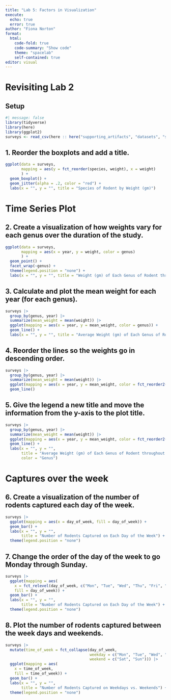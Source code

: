 ```yaml
---
title: "Lab 5: Factors in Visualization"
execute:
  echo: true
  error: true 
author: "Fiona Norton"
format: 
  html: 
    code-fold: true
    code-summary: "Show code"
    theme: "spacelab"
    self-contained: true
editor: visual
---
```


# Revisiting Lab 2

## Setup

```r
#| message: false
library(tidyverse)
library(here)
library(ggplot2)
surveys <- read_csv(here :: here("supporting_artifacts", "datasets", "surveys.csv"))
```

## 1. Reorder the boxplots and add a title.

```r
ggplot(data = surveys, 
       mapping = aes(y = fct_reorder(species, weight), x = weight) 
       ) + 
  geom_boxplot() +
  geom_jitter(alpha = .2, color = "red") + 
  labs(x = "", y = "", title = "Species of Rodent by Weight (gm)") 
```

# Time Series Plot

## 2. Create a visualization of how weights vary for each genus over the duration of the study.

```r
ggplot(data = surveys,
       mapping = aes(x = year, y = weight, color = genus)
       ) +
  geom_point() +
  facet_wrap(~genus) + 
  theme(legend.position = "none") +
  labs(x = "", y = "", title = "Weight (gm) of Each Genus of Rodent throughout the Study")
```

## 3. Calculate and plot the mean weight for each year (for each genus).

```r
surveys |> 
  group_by(genus, year) |> 
  summarize(mean_weight = mean(weight)) |> 
  ggplot(mapping = aes(x = year, y = mean_weight, color = genus)) +
  geom_line() +
  labs(x = "", y = "", title = "Average Weight (gm) of Each Genus of Rodent throughout the Study")
```

## 4. Reorder the lines so the weights go in descending order.

```r
surveys |> 
  group_by(genus, year) |> 
  summarize(mean_weight = mean(weight)) |> 
  ggplot(mapping = aes(x = year, y = mean_weight, color = fct_reorder2(genus, year, mean_weight))) +
  geom_line()
```

## 5. Give the legend a new title and move the information from the y-axis to the plot title.

```r
surveys |> 
  group_by(genus, year) |> 
  summarize(mean_weight = mean(weight)) |> 
  ggplot(mapping = aes(x = year, y = mean_weight, color = fct_reorder2(genus, year, mean_weight))) +
  geom_line() +
  labs(x = "", y = "", 
       title = "Average Weight (gm) of Each Genus of Rodent throughout the Study (years)", 
       color = "Genus") 
```

# Captures over the week

## 6. Create a visualization of the number of rodents captured each day of the week.

```r
surveys |> 
  ggplot(mapping = aes(x = day_of_week, fill = day_of_week)) +
  geom_bar() +
  labs(x = "", y = "", 
       title = "Number of Rodents Captured on Each Day of the Week") +
  theme(legend.position = "none") 
```

## 7. Change the order of the day of the week to go Monday through Sunday.

```r
surveys |> 
  ggplot(mapping = aes(
    x = fct_relevel(day_of_week, c("Mon", "Tue", "Wed", "Thu", "Fri", "Sat", "Sun")), 
    fill = day_of_week)) +
  geom_bar() +
  labs(x = "", y = "", 
       title = "Number of Rodents Captured on Each Day of the Week") +
  theme(legend.position = "none") 
```

## 8. Plot the number of rodents captured between the week days and weekends.

```r
surveys |> 
  mutate(time_of_week = fct_collapse(day_of_week, 
                                     weekday = c("Mon", "Tue", "Wed", "Thu", "Fri"), 
                                     weekend = c("Sat", "Sun"))) |> 
  ggplot(mapping = aes(
    x = time_of_week, 
    fill = time_of_week)) +
  geom_bar() +
  labs(x = "", y = "", 
       title = "Number of Rodents Captured on Weekdays vs. Weekends") +
  theme(legend.position = "none")
           
```
